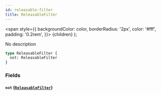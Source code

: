 ```yaml
---
id: releasable-filter
title: ReleasableFilter
---
```


<span
style={{
      backgroundColor: color,
      borderRadius: '2px',
      color: '#fff',
      padding: '0.2rem',
    }}>
{children}
</span>
);

No description

```graphql
type ReleasableFilter {
  not: ReleasableFilter
}
```

### Fields

#### `not` ([`ReleasableFilter`](/docs/schema/inputs/releasable-filter))
